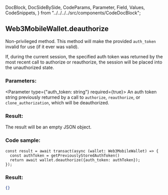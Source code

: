   DocBlock,
  DocSideBySide,
  CodeParams,
  Parameter,
  Field,
  Values,
  CodeSnippets,
} from "../../../../src/components/CodeDocBlock";

<DocBlock>

## Web3MobileWallet.deauthorize

Non-privileged method. This method will make the provided `auth_token` invalid for use (if it ever was valid).

If, during the current session, the specified auth token was returned by the most recent call to authorize or reauthorize, 
the session will be placed into the unauthorized state.
<DocSideBySide>

<CodeParams>

### Parameters:

<Parameter type={"auth_token: string"} required={true}>
  An auth token string previously returned by a call to `authorize`, `reauthorize`, or `clone_authorization`, which will
  be deauthorized.
</Parameter>

### Result:

The result will be an empty JSON object.

</CodeParams>

<CodeSnippets>

### Code sample:

```tsx
const result = await transact(async (wallet: Web3MobileWallet) => {
  const authToken = getPreviouslyStoredAuthToken()
  return await wallet.deauthorize({auth_token: authToken});
});
```

### Result:

```json
{}
```

</CodeSnippets>
</DocSideBySide>
</DocBlock>
